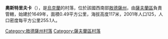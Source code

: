 {{expand|time=2016-09-03T09:57:31+00:00}}
{{unreferenced|time=2016-09-03T09:57:31+00:00}}
{{coord|48|1|58|N|30|14|47|E|scale:30000|display=title}}

'''奧斯特里夫卡'''（{{lang-uk|Острівка}}），是[[烏克蘭|烏克蘭]]的村落，位於該國西南部[[敖德薩州|敖德薩州]]，由[[薩夫蘭區|薩夫蘭區]]負責管轄，始建於1649年，面積0.49平方公里，海拔高度117米，2001年人口125，人口密度每平方公里255.1人。

{{DEFAULTSORT:Острівка}}
[[Category:敖德薩州村落|Category:敖德薩州村落]]
[[Category:薩夫蘭區村落|Category:薩夫蘭區村落]]


{{Odessa-geo-stub}}